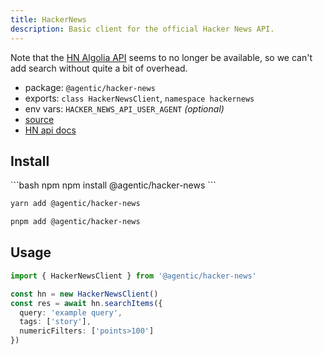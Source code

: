 ```yaml
---
title: HackerNews
description: Basic client for the official Hacker News API.
---
```


Note that the [HN Algolia API](https://hn.algolia.com/api) seems to no longer be available, so we can't add search without quite a bit of overhead.

- package: `@agentic/hacker-news`
- exports: `class HackerNewsClient`, `namespace hackernews`
- env vars: `HACKER_NEWS_API_USER_AGENT` _(optional)_
- [source](https://github.com/transitive-bullshit/agentic/blob/main/packages/hacker-news/src/hacker-news-client.ts)
- [HN api docs](https://github.com/HackerNews/API)

## Install

<CodeGroup>
```bash npm
npm install @agentic/hacker-news
```

```bash yarn
yarn add @agentic/hacker-news
```

```bash pnpm
pnpm add @agentic/hacker-news
```

</CodeGroup>

## Usage

```ts
import { HackerNewsClient } from '@agentic/hacker-news'

const hn = new HackerNewsClient()
const res = await hn.searchItems({
  query: 'example query',
  tags: ['story'],
  numericFilters: ['points>100']
})
```
